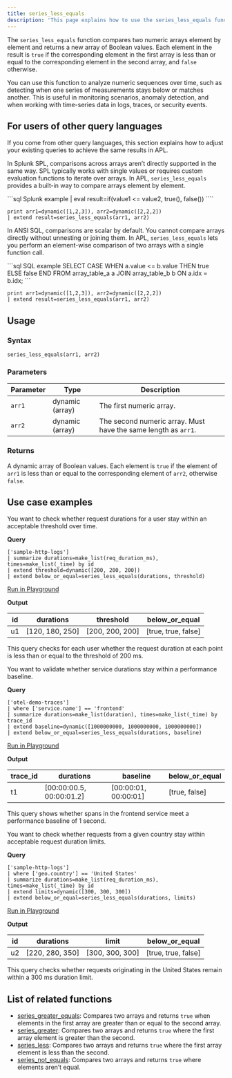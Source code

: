```yaml
---
title: series_less_equals
description: 'This page explains how to use the series_less_equals function in APL.'
---
```


The `series_less_equals` function compares two numeric arrays element by element and returns a new array of Boolean values. Each element in the result is `true` if the corresponding element in the first array is less than or equal to the corresponding element in the second array, and `false` otherwise.  

You can use this function to analyze numeric sequences over time, such as detecting when one series of measurements stays below or matches another. This is useful in monitoring scenarios, anomaly detection, and when working with time-series data in logs, traces, or security events.

## For users of other query languages

If you come from other query languages, this section explains how to adjust your existing queries to achieve the same results in APL.

<AccordionGroup>
<Accordion title="Splunk SPL users">

In Splunk SPL, comparisons across arrays aren’t directly supported in the same way. SPL typically works with single values or requires custom evaluation functions to iterate over arrays. In APL, `series_less_equals` provides a built-in way to compare arrays element by element.

<CodeGroup>
```sql Splunk example
| eval result=if(value1 <= value2, true(), false())
````

```kusto APL equivalent
print arr1=dynamic([1,2,3]), arr2=dynamic([2,2,2])
| extend result=series_less_equals(arr1, arr2)
```

</CodeGroup>

</Accordion>
<Accordion title="ANSI SQL users">

In ANSI SQL, comparisons are scalar by default. You cannot compare arrays directly without unnesting or joining them. In APL, `series_less_equals` lets you perform an element-wise comparison of two arrays with a single function call.

<CodeGroup>
```sql SQL example
SELECT CASE WHEN a.value <= b.value THEN true ELSE false END
FROM array_table_a a
JOIN array_table_b b ON a.idx = b.idx;
```

```kusto APL equivalent
print arr1=dynamic([1,2,3]), arr2=dynamic([2,2,2])
| extend result=series_less_equals(arr1, arr2)
```

</CodeGroup>

</Accordion>
</AccordionGroup>

## Usage

### Syntax

```kusto
series_less_equals(arr1, arr2)
```

### Parameters

| Parameter | Type            | Description                                                    |
| --------- | --------------- | -------------------------------------------------------------- |
| `arr1`    | dynamic (array) | The first numeric array.                                       |
| `arr2`    | dynamic (array) | The second numeric array. Must have the same length as `arr1`. |

### Returns

A dynamic array of Boolean values. Each element is `true` if the element of `arr1` is less than or equal to the corresponding element of `arr2`, otherwise `false`.

## Use case examples

<Tabs>
<Tab title="Log analysis">

You want to check whether request durations for a user stay within an acceptable threshold over time.

**Query**

```kusto
['sample-http-logs']
| summarize durations=make_list(req_duration_ms), times=make_list(_time) by id
| extend threshold=dynamic([200, 200, 200])
| extend below_or_equal=series_less_equals(durations, threshold)
```

[Run in Playground](https://play.axiom.co/axiom-play-qf1k/query?initForm=%7B%22apl%22%3A%22%5B'sample-http-logs'%5D%20%7C%20summarize%20durations%3Dmake_list(req_duration_ms)%2C%20times%3Dmake_list(_time)%20by%20id%20%7C%20extend%20threshold%3Ddynamic(%5B200%2C%20200%2C%20200%5D)%20%7C%20extend%20below_or_equal%3Dseries_less_equals(durations%2C%20threshold)%22%7D)

**Output**

| id | durations        | threshold        | below_or_equal     |
| -- | ---------------- | ---------------- | -------------------- |
| u1 | [120, 180, 250] | [200, 200, 200] | [true, true, false] |

This query checks for each user whether the request duration at each point is less than or equal to the threshold of 200 ms.

</Tab>
<Tab title="OpenTelemetry traces">

You want to validate whether service durations stay within a performance baseline.

**Query**

```kusto
['otel-demo-traces']
| where ['service.name'] == 'frontend'
| summarize durations=make_list(duration), times=make_list(_time) by trace_id
| extend baseline=dynamic([1000000000, 1000000000, 1000000000])
| extend below_or_equal=series_less_equals(durations, baseline)
```

[Run in Playground](https://play.axiom.co/axiom-play-qf1k/query?initForm=%7B%22apl%22%3A%22%5B'otel-demo-traces'%5D%20%7C%20where%20%5B'service.name'%5D%20%3D%3D%20'frontend'%20%7C%20summarize%20durations%3Dmake_list(duration)%2C%20times%3Dmake_list(_time)%20by%20trace_id%20%7C%20extend%20baseline%3Ddynamic(%5B1000000000%2C%201000000000%2C%201000000000%5D)%20%7C%20extend%20below_or_equal%3Dseries_less_equals(durations%2C%20baseline)%22%7D)

**Output**

| trace_id | durations                 | baseline              | below_or_equal |
| --------- | ------------------------- | --------------------- | ---------------- |
| t1        | [00:00:00.5, 00:00:01.2] | [00:00:01, 00:00:01] | [true, false]   |

This query shows whether spans in the frontend service meet a performance baseline of 1 second.

</Tab>
<Tab title="Security logs">

You want to check whether requests from a given country stay within acceptable request duration limits.

**Query**

```kusto
['sample-http-logs']
| where ['geo.country'] == 'United States'
| summarize durations=make_list(req_duration_ms), times=make_list(_time) by id
| extend limits=dynamic([300, 300, 300])
| extend below_or_equal=series_less_equals(durations, limits)
```

[Run in Playground](https://play.axiom.co/axiom-play-qf1k/query?initForm=%7B%22apl%22%3A%22%5B'sample-http-logs'%5D%20%7C%20where%20%5B'geo.country'%5D%20%3D%3D%20'United%20States'%20%7C%20summarize%20durations%3Dmake_list(req_duration_ms)%2C%20times%3Dmake_list(_time)%20by%20id%20%7C%20extend%20limits%3Ddynamic(%5B300%2C%20300%2C%20300%5D)%20%7C%20extend%20below_or_equal%3Dseries_less_equals(durations%2C%20limits)%22%7D)

**Output**

| id | durations        | limit            | below_or_equal     |
| -- | ---------------- | ---------------- | -------------------- |
| u2 | [220, 280, 350] | [300, 300, 300] | [true, true, false] |

This query checks whether requests originating in the United States remain within a 300 ms duration limit.

</Tab>
</Tabs>

## List of related functions

- [series_greater_equals](/apl/scalar-functions/time-series/series-greater-equals): Compares two arrays and returns `true` when elements in the first array are greater than or equal to the second array.
- [series_greater](/apl/scalar-functions/time-series/series-greater): Compares two arrays and returns `true` where the first array element is greater than the second.
- [series_less](/apl/scalar-functions/time-series/series-less): Compares two arrays and returns `true` where the first array element is less than the second.
- [series_not_equals](/apl/scalar-functions/time-series/series-not-equals): Compares two arrays and returns `true` where elements aren’t equal.
